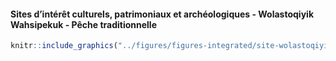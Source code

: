 #### Sites d’intérêt culturels, patrimoniaux et archéologiques - Wolastoqiyik Wahsipekuk - Pêche traditionnelle {-}


<!-- -------------------------------------------------- -->

```r
knitr::include_graphics("../figures/figures-integrated/site-wolastoqiyik_wahsipekuk_peche_commerciale.png")
```

<br>
